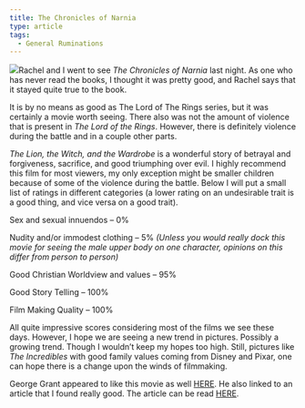```yaml
---
title: The Chronicles of Narnia
type: article
tags:
  - General Ruminations
---
```


![](http://tjdraper.com/myblogpics/narnia.jpg)Rachel and I went to see _The Chronicles of Narnia_ last night. As one who has never read the books, I thought it was pretty good, and Rachel says that it stayed quite true to the book.

It is by no means as good as The Lord of The Rings series, but it was certainly a movie worth seeing. There also was not the amount of violence that is present in _The Lord of the Rings_. However, there is definitely violence during the battle and in a couple other parts.

_The Lion, the Witch, and the Wardrobe_ is a wonderful story of betrayal and forgiveness, sacrifice, and good triumphing over evil. I highly recommend this film for most viewers, my only exception might be smaller children because of some of the violence during the battle. Below I will put a small list of ratings in different categories (a lower rating on an undesirable trait is a good thing, and vice versa on a good trait).

Sex and sexual innuendos – 0%

Nudity and/or immodest clothing – 5% _(Unless you would really dock this movie for seeing the male upper body on one character, opinions on this differ from person to person)_

Good Christian Worldview and values – 95%

Good Story Telling – 100%

Film Making Quality – 100%

All quite impressive scores considering most of the films we see these days. However, I hope we are seeing a new trend in pictures. Possibly a growing trend. Though I wouldn’t keep my hopes too high. Still, pictures like _The Incredibles_ with good family values coming from Disney and Pixar, one can hope there is a change upon the winds of filmmaking.

George Grant appeared to like this movie as well [HERE](http://www.kingsmeadow.com/2005/12/aslans-on-move.html). He also linked to an article that I found really good. The article can be read [HERE](http://www.reformation21.com/Movie_Review_The_Lion_the_Witch_and_the_Wardrobe/132/).
